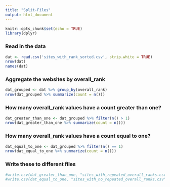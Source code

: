 ```yaml
---
title: "Split-Files"
output: html_document
---
```


```r
knitr::opts_chunk$set(echo = TRUE)
library(dplyr)
```

### Read in the data

```r
dat <- read.csv('sites_with_rank_sorted.csv', strip.white = TRUE)
nrow(dat)
names(dat)
```

### Aggregate the websites by overall_rank

```r
dat_grouped <- dat %>% group_by(overall_rank)
nrow(dat_grouped %>% summarize(count = n()))
```

### How many overall_rank values have a count greater than one?

```r
dat_greater_than_one <- dat_grouped %>% filter(n() > 1)
nrow(dat_greater_than_one %>% summarize(count = n()))
```

### How many overall_rank values have a count equal to one?

```r
dat_equal_to_one <- dat_grouped %>% filter(n() == 1)
nrow(dat_equal_to_one %>% summarize(count = n()))
```

### Write these to different files

```r
#write.csv(dat_greater_than_one, "sites_with_repeated_overall_ranks.csv", quote=FALSE, row.names=FALSE)
#write.csv(dat_equal_to_one, "sites_with_no_repeated_overall_ranks.csv", quote=FALSE, row.names=FALSE)
```